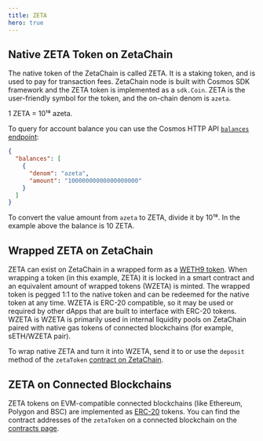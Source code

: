 ```yaml
---
title: ZETA
hero: true
---
```



## Native ZETA Token on ZetaChain

The native token of the ZetaChain is called ZETA. It is a staking token, and is
used to pay for transaction fees. ZetaChain node is built with Cosmos SDK
framework and the ZETA token is implemented as a `sdk.Coin`. ZETA is the
user-friendly symbol for the token, and the on-chain denom is `azeta`.

1 ZETA = 10¹⁸ azeta.

To query for account balance you can use the Cosmos HTTP API
[`balances` endpoint](https://zetachain-athens.blockpi.network/lcd/v1/public/cosmos/bank/v1beta1/balances/zeta19nfaqu9wr0fktyyampva98ec025kjy0phww5um):

```json
{
  "balances": [
    {
      "denom": "azeta",
      "amount": "10000000000000000000"
    }
  ]
}
```

To convert the value amount from `azeta` to ZETA, divide it by 10¹⁸. In the
example above the balance is 10 ZETA.

## Wrapped ZETA on ZetaChain

ZETA can exist on ZetaChain in a wrapped form as a
[WETH9 token](https://github.com/zeta-chain/protocol-contracts/blob/main/contracts/zevm/WZETA.sol).
When wrapping a token (in this example, ZETA) it is locked in a smart contract
and an equivalent amount of wrapped tokens (WZETA) is minted. The wrapped token
is pegged 1:1 to the native token and can be redeemed for the native token at
any time. WZETA is ERC-20 compatible, so it may be used or required by other
dApps that are built to interface with ERC-20 tokens. WZETA is WZETA is
primarily used in internal liquidity pools on ZetaChain paired with native gas
tokens of connected blockchains (for example, sETH/WZETA pair).

To wrap native ZETA and turn it into WZETA, send it to or use the `deposit`
method of the `zetaToken` [contract on ZetaChain](/reference/network/contracts).

## ZETA on Connected Blockchains

ZETA tokens on EVM-compatible connected blockchains (like Ethereum, Polygon and
BSC) are implemented as
[ERC-20](https://github.com/zeta-chain/protocol-contracts/blob/main/contracts/evm/Zeta.eth.sol)
tokens. You can find the contract addresses of the `zetaToken` on a connected
blockchain on the [contracts page](/reference/network/contracts).

<ZetaTokenTable />
